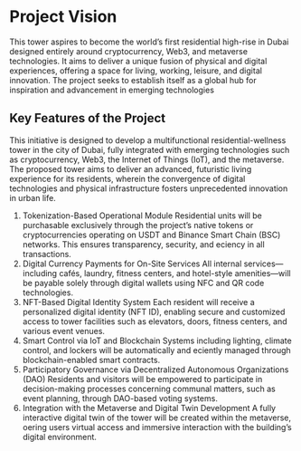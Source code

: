 # Project Vision

This tower aspires to become the world’s first residential high-rise in Dubai
designed entirely around cryptocurrency, Web3, and metaverse technologies. It
aims to deliver a unique fusion of physical and digital experiences, offering a
space for living, working, leisure, and digital innovation. The project seeks to
establish itself as a global hub for inspiration and advancement in emerging
technologies

## Key Features of the Project

This initiative is designed to develop a multifunctional residential-wellness
tower in the city of Dubai, fully integrated with emerging technologies such as
cryptocurrency, Web3, the Internet of Things (IoT), and the metaverse. The
proposed tower aims to deliver an advanced, futuristic living experience for its
residents, wherein the convergence of digital technologies and physical
infrastructure fosters unprecedented innovation in urban life.

1. Tokenization-Based Operational Module
Residential units will be purchasable exclusively through the project’s native
tokens or cryptocurrencies operating on USDT and Binance Smart Chain (BSC)
networks. This ensures transparency, security, and eciency in all transactions.
1. Digital Currency Payments for On-Site Services
All internal services—including cafés, laundry, fitness centers, and
hotel-style amenities—will be payable solely through digital wallets using NFC and
QR code technologies.
1. NFT-Based Digital Identity System
Each resident will receive a personalized digital identity (NFT ID), enabling
secure and customized access to tower facilities such as elevators, doors, fitness
centers, and various event venues.
1. Smart Control via IoT and Blockchain
Systems including lighting, climate control, and lockers will be
automatically and eciently managed through blockchain-enabled smart
contracts.
1. Participatory Governance via Decentralized Autonomous
Organizations (DAO)
Residents and visitors will be empowered to participate in decision-making
processes concerning communal matters, such as event planning, through
DAO-based voting systems.
1. Integration with the Metaverse and Digital Twin Development
A fully interactive digital twin of the tower will be created within the
metaverse, oering users virtual access and immersive interaction with the
building’s digital environment.